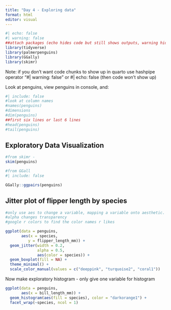```yaml
---
title: "Day 4 - Exploring data"
format: html
editor: visual
---
```


```r
#| echo: false
#| warning: false
##attach packages (echo hides code but still shows outputs, warning hides outputs not code, include hides everything)
library(tidyverse)
library(palmerpenguins)
library(GGally)
library(skimr)

```

Note: if you don't want code chunks to show up in quarto use hashpipe operator "#| warning: false"
or
#| echo: false (then code won't show up)


Look at penguins, view penguins in console, and:
```r
#| include: false
#look at column names
#names(penguins)
#dimensions
#dim(penguins)
##first six lines or last 6 lines
#head(penguins)
#tail(penguins)
```

## Exploratory Data Visualization

```r
#from skimr -
skim(penguins)

```

```r
#from GGall
#| include: false

GGally::ggpairs(penguins)

```
## Jitter plot of flipper length by species

```r
#only use aes to change a variable, mapping a variable onto aesthetic. can just go straigh in argument if constant
#alpha changes transparency
#google r colors to find the color names r likes

ggplot(data = penguins,
       aes(x = species, 
          y = flipper_length_mm)) +
  geom_jitter(width = 0.2,
              alpha = 0.5,
              aes(color = species)) +
  geom_boxplot(fill = NA) +
  theme_minimal() +
  scale_color_manual(values = c("deeppink", "turquoise2", "coral1"))

```

Now make exploratory histogram - only give one variable for histogram

```r
ggplot(data = penguins,
       aes(x = bill_length_mm)) +
  geom_histogram(aes(fill = species), color = "darkorange1") +
  facet_wrap(~species, ncol = 1)

```





